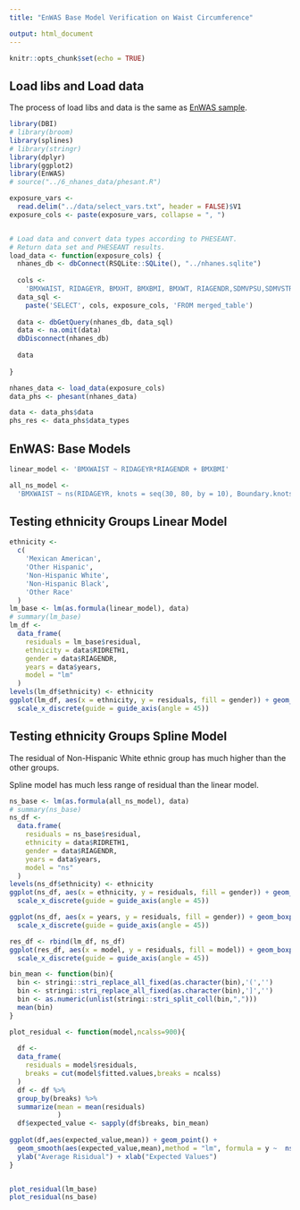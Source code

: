 ```yaml
---
title: "EnWAS Base Model Verification on Waist Circumference"

output: html_document
---
```


```r
knitr::opts_chunk$set(echo = TRUE)
```

## Load libs and Load data
The process of load libs and data is the same as [EnWAS sample](https://ccb-hms.github.io/Imputation/7_enwas/EnWAS_simple.html).

```r
library(DBI)
# library(broom)
library(splines)
# library(stringr)
library(dplyr)
library(ggplot2)
library(EnWAS)
# source("../6_nhanes_data/phesant.R")

exposure_vars <-
  read.delim("../data/select_vars.txt", header = FALSE)$V1
exposure_cols <- paste(exposure_vars, collapse = ", ")


# Load data and convert data types according to PHESEANT.
# Return data set and PHESEANT results.
load_data <- function(exposure_cols) {
  nhanes_db <- dbConnect(RSQLite::SQLite(), "../nhanes.sqlite")
  
  cols <-
    'BMXWAIST, RIDAGEYR, BMXHT, BMXBMI, BMXWT, RIAGENDR,SDMVPSU,SDMVSTRA,RIDRETH1, years,'
  data_sql <-
    paste('SELECT', cols, exposure_cols, 'FROM merged_table')
  
  data <- dbGetQuery(nhanes_db, data_sql)
  data <- na.omit(data)
  dbDisconnect(nhanes_db)
  
  data
  
}

nhanes_data <- load_data(exposure_cols) 
data_phs <- phesant(nhanes_data)

data <- data_phs$data
phs_res <- data_phs$data_types

```



## EnWAS: Base Models

```r
linear_model <- 'BMXWAIST ~ RIDAGEYR*RIAGENDR + BMXBMI'

all_ns_model <-
  'BMXWAIST ~ ns(RIDAGEYR, knots = seq(30, 80, by = 10), Boundary.knots=c(20,90)) * RIAGENDR + ns(BMXBMI,knots = c(seq(15, 45, by = 5),seq(45,65,by=10)),Boundary.knots=c(10,85))'

```



## Testing ethnicity Groups Linear Model

```r
ethnicity <-
  c(
    'Mexican American',
    'Other Hispanic',
    'Non-Hispanic White',
    'Non-Hispanic Black',
    'Other Race'
  )
lm_base <- lm(as.formula(linear_model), data)
# summary(lm_base)
lm_df <-
  data_frame(
    residuals = lm_base$residual,
    ethnicity = data$RIDRETH1,
    gender = data$RIAGENDR,
    years = data$years,
    model = "lm"
  )
levels(lm_df$ethnicity) <- ethnicity
ggplot(lm_df, aes(x = ethnicity, y = residuals, fill = gender)) + geom_boxplot() +
  scale_x_discrete(guide = guide_axis(angle = 45)) 

```


## Testing ethnicity Groups Spline Model

The residual of Non-Hispanic White ethnic group has much higher than the other groups.

Spline model has much less range of residual than the linear model.

```r
ns_base <- lm(as.formula(all_ns_model), data)
# summary(ns_base)
ns_df <-
  data.frame(
    residuals = ns_base$residual,
    ethnicity = data$RIDRETH1,
    gender = data$RIAGENDR,
    years = data$years,
    model = "ns"
  )
levels(ns_df$ethnicity) <- ethnicity
ggplot(ns_df, aes(x = ethnicity, y = residuals, fill = gender)) + geom_boxplot() +
  scale_x_discrete(guide = guide_axis(angle = 45))

ggplot(ns_df, aes(x = years, y = residuals, fill = gender)) + geom_boxplot() +
  scale_x_discrete(guide = guide_axis(angle = 45))

res_df <- rbind(lm_df, ns_df)
ggplot(res_df, aes(x = model, y = residuals, fill = model)) + geom_boxplot() +
  scale_x_discrete(guide = guide_axis(angle = 45)) 

```






```r
bin_mean <- function(bin){
  bin <- stringi::stri_replace_all_fixed(as.character(bin),'(','')
  bin <- stringi::stri_replace_all_fixed(as.character(bin),']','')
  bin <- as.numeric(unlist(stringi::stri_split_coll(bin,",")))
  mean(bin)
}

plot_residual <- function(model,ncalss=900){
  
  df <-
  data_frame(
    residuals = model$residuals,
    breaks = cut(model$fitted.values,breaks = ncalss)
  )
  df <- df %>% 
  group_by(breaks) %>% 
  summarize(mean = mean(residuals)
            )
  df$expected_value <- sapply(df$breaks, bin_mean)
  
ggplot(df,aes(expected_value,mean)) + geom_point() +
  geom_smooth(aes(expected_value,mean),method = "lm", formula = y ~  ns(x, df=7))+
  ylab("Average Risidual") + xlab("Expected Values")
}


plot_residual(lm_base)
plot_residual(ns_base)


```